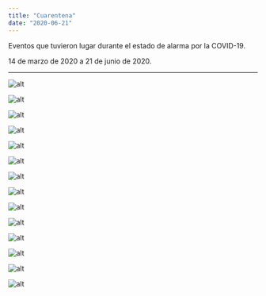 ```yaml
---
title: "Cuarentena"
date: "2020-06-21"
---
```


Eventos que tuvieron lugar durante el estado de alarma por la COVID-19.

14 de marzo de 2020 a 21 de junio de 2020.

---

![alt](./imagenes/cuarentena-01.jpg)

![alt](./imagenes/cuarentena-02.jpg)

![alt](./imagenes/cuarentena-03.jpg)

![alt](./imagenes/cuarentena-04.jpg)

![alt](./imagenes/cuarentena-05.jpg)

![alt](./imagenes/cuarentena-06.jpg)

![alt](./imagenes/cuarentena-07.jpg)

![alt](./imagenes/cuarentena-08.jpg)

![alt](./imagenes/cuarentena-09.jpg)

![alt](./imagenes/cuarentena-10.jpg)

![alt](./imagenes/cuarentena-11.jpg)

![alt](./imagenes/cuarentena-12.jpg)

![alt](./imagenes/cuarentena-13.jpg)

![alt](./imagenes/cuarentena-14.jpg)